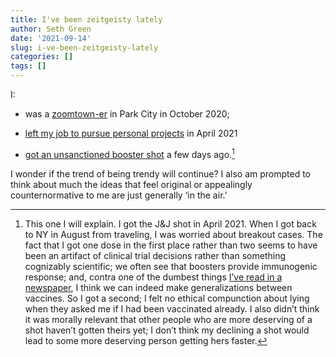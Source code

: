 ```yaml
---
title: I've been zeitgeisty lately
author: Seth Green
date: '2021-09-14'
slug: i-ve-been-zeitgeisty-lately
categories: []
tags: []
---
```


I:

* was a [zoomtown-er](https://www.fastcompany.com/90564796/zoom-towns-are-exploding-in-the-west) in Park City in  October 2020;

* [left my job to pursue personal projects](https://www.nytimes.com/2021/04/21/technology/welcome-to-the-yolo-economy.html) in April 2021

* [got an unsanctioned booster shot](https://www.nytimes.com/2021/09/14/us/politics/coronavirus-booster-shots.html) a few days ago.^[This one I will explain. I got the J&J shot in April 2021. When I got back to NY in August from traveling, I was worried about breakout cases. The fact that I got one dose in the first place rather than two seems to have been an artifact of clinical trial decisions rather than something cognizably scientific; we often see that boosters provide immunogenic response; and, contra one of the dumbest things [I've read in a newspaper](https://www.nytimes.com/live/2021/02/03/world/covid-19-coronavirus#astrazeneca-coronavirus-vaccine), I think we can indeed make generalizations between vaccines. So I got a second; I felt no ethical compunction about lying when they asked me if I had been vaccinated already. I also didn't think it was morally relevant that other people who are more deserving of a shot haven't gotten theirs yet; I don't think my declining a shot would lead to some more deserving person getting hers faster.]

I wonder if the trend of being trendy will continue? I also am prompted to think about much the ideas that feel original or appealingly counternormative to me are just generally 'in the air.'
